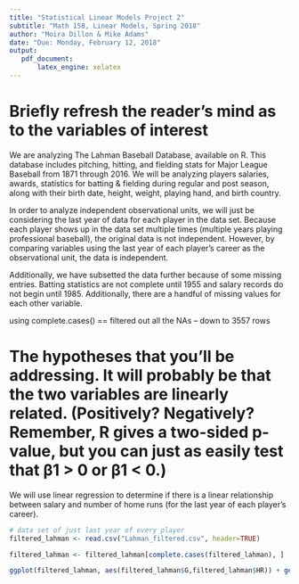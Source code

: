 ```yaml
---
title: "Statistical Linear Models Project 2"
subtitle: "Math 158, Linear Models, Spring 2018"
author: "Moira Dillon & Mike Adams"
date: "Due: Monday, February 12, 2018"
output:
   pdf_document:
       latex_engine: xelatex
---
```



\section*{Introduction}

# Briefly refresh the reader’s mind as to the variables of interest

We are analyzing The Lahman Baseball Database, available on R. This database includes pitching, hitting, and fielding stats for Major League Baseball from 1871 through 2016. We will be analyzing players salaries, awards, statistics for batting & fielding during regular and post season, along with their birth date, height, weight, playing hand, and birth country.

In order to analyze independent observational units, we will just be considering the last year of data for each player in the data set. Because each player shows up in the data set multiple times (multiple years playing professional baseball), the original data is not independent. However, by comparing variables using the last year of each player's career as the observational unit, the data is independent. 

Additionally, we have subsetted the data further because of some missing entries. Batting statistics are not complete until 1955 and salary records do not begin until 1985. Additionally, there are a handful of missing values for each other variable. 

using complete.cases() == filtered out all the NAs  -- down to 3557 rows

\section*{Introduction}

# The hypotheses that you’ll be addressing. It will probably be that the two variables are linearly related. (Positively? Negatively? Remember, R gives a two-sided p-value, but you can just as easily test that β1 > 0 or β1 < 0.)

We will use linear regression to determine if there is a linear relationship between salary and number of home runs (for the last year of each player's career). 

```r
# data set of just last year of every player 
filtered_lahman <- read.csv("Lahman_filtered.csv", header=TRUE)

filtered_lahman <- filtered_lahman[complete.cases(filtered_lahman), ]

ggplot(filtered_lahman, aes(filtered_lahman$G,filtered_lahman$HR)) + geom_point()
```

